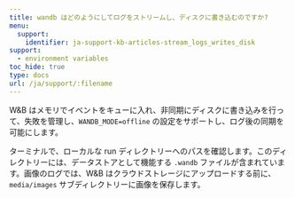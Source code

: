 ---
title: wandb はどのようにしてログをストリームし、ディスクに書き込むのですか?
menu:
  support:
    identifier: ja-support-kb-articles-stream_logs_writes_disk
support:
  - environment variables
toc_hide: true
type: docs
url: /ja/support/:filename
---
W&B はメモリでイベントをキューに入れ、非同期にディスクに書き込みを行って、失敗を管理し、`WANDB_MODE=offline` の設定をサポートし、ログ後の同期を可能にします。

ターミナルで、ローカルな run ディレクトリーへのパスを確認します。このディレクトリーには、データストアとして機能する `.wandb` ファイルが含まれています。画像のログでは、W&B はクラウドストレージにアップロードする前に、`media/images` サブディレクトリーに画像を保存します。